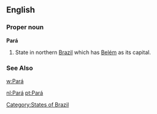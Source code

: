 ==English==

===Proper noun===
'''Pará'''

#State in northern [[Brazil]] which has [[Belém]] as its capital.
===See Also===
[[w:Pará]]
[[Category:States of Brazil]]

[[nl:Pará]]
[[pt:Pará]]